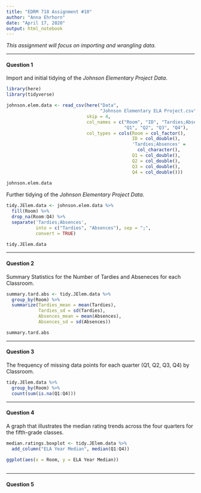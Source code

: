 ---
title: "EDRM 718 Assignment #10"
author: "Anna Ehrhorn"
date: "April 17, 2020"
output: html_notebook
---

*This assignment will focus on importing and wrangling data.*


***
#### Question 1

Import and initial tidying of the *Johnson Elementary Project Data*.

```{r}
library(here)
library(tidyverse)

johnson.elem.data <- read_csv(here("Data", 
                                   "Johnson Elementary ELA Project.csv"), 
                              skip = 4, 
                              col_names = c("Room", "ID", "Tardies;Absences",
                                            "Q1", "Q2", "Q3", "Q4"),
                              col_types = cols(Room = col_factor(),
                                               ID = col_double(),
                                               'Tardies;Absences' = 
                                                 col_character(),
                                               Q1 = col_double(),
                                               Q2 = col_double(),
                                               Q3 = col_double(),
                                               Q4 = col_double()))
                      
johnson.elem.data
```


Further tidying of the *Johnson Elementary Project Data*.

```{r}
tidy.JElem.data <- johnson.elem.data %>% 
  fill(Room) %>%
  drop_na(Room:Q4) %>%
  separate('Tardies;Absences', 
           into = c("Tardies", "Absences"), sep = ";",
           convert = TRUE)

tidy.JElem.data
```



***
#### Question 2

Summary Statistics for the Number of Tardies and Abseneces for each Classroom.

```{r}
summary.tard.abs <- tidy.JElem.data %>%
  group_by(Room) %>%
  summarize(Tardies_mean = mean(Tardies),
            Tardies_sd = sd(Tardies),
            Absences_mean = mean(Absences),
            Absences_sd = sd(Absences))

summary.tard.abs
```


***
#### Question 3

The frequency of missing data points for each quarter (Q1, Q2, Q3, Q4) by 
Classroom. 

```{r}
tidy.JElem.data %>%
  group_by(Room) %>%
  count(sum(is.na(Q1:Q4)))
```


***
#### Question 4

A graph that illustrates the median rating trends across the four quarters for
the fifth-grade classes.

```{r}
median.ratings.boxplot <- tidy.JElem.data %>%
  add_column("ELA Year Median", median(Q1:Q4))

ggplot(aes(x = Room, y = ELA Year Median))
    
```


***
#### Question 5


